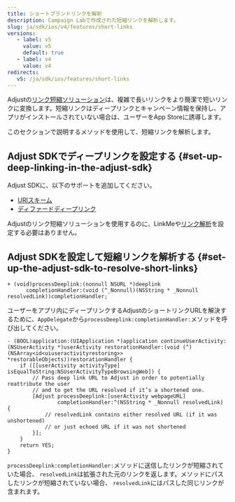 ```yaml
---
title: ショートブランドリンクを解析
description: Campaign Labで作成された短縮リンクを解析します。
slug: ja/sdk/ios/v4/features/short-links
versions:
   - label: v5
     value: v5
     default: true
   - label: v4
     value: v4
redirects:
   v5: /ja/sdk/ios/features/short-links
---
```


Adjustの[リンク短縮ソリューション](https://help.adjust.com/ja/article/short-branded-links)は、複雑で長いリンクをより簡潔で短いリンクに変換します。短縮リンクはディープリンクとキャンペーン情報を保持し、アプリがインストールされていない場合は、ユーザーをApp Storeに誘導します。

このセクションで説明するメソッドを使用して、短縮リンクを解析します。

## Adjust SDKでディープリンクを設定する {#set-up-deep-linking-in-the-adjust-sdk}

Adjust SDKに、以下のサポートを追加してください。

- [URIスキーム](/ja/sdk/ios/features/deep-links/direct)
- [ディファードディープリンク](/ja/sdk/ios/features/deep-links/deferred)

<Callout type="note">

Adjustのリンク短縮ソリューションを使用するのに、LinkMeや[リンク解析](/ja/sdk/ios/features/deep-links/resolution)を設定する必要はありません。

</Callout>

## Adjust SDKを設定して短縮リンクを解析する {#set-up-the-adjust-sdk-to-resolve-short-links}

<CodeBlock title="メソッドシグネチャー">

```objc
+ (void)processDeeplink:(nonnull NSURL *)deeplink
      completionHandler:(void (^_Nonnull)(NSString * _Nonnull resolvedLink))completionHandler;
```

</CodeBlock>

ユーザーをアプリ内にディープリンクするAdjustのショートリンクURLを解決するために、`AppDelegate`から`processDeeplink:completionHandler:`メソッドを呼び出してください。

```objc
- (BOOL)application:(UIApplication *)application continueUserActivity:(NSUserActivity *)userActivity restorationHandler:(void (^)(NSArray<id<uiuseractivityrestoring>> *restorableObjects))restorationHandler {
    if ([[userActivity activityType] isEqualToString:NSUserActivityTypeBrowsingWeb]) {
        // Pass deep link URL to Adjust in order to potentially reattribute the user
        // and to get the URL resolved if it’s a shortened one.
        [Adjust processDeeplink:[userActivity webpageURL]
                completionHandler:^(NSString * _Nonnull resolvedLink) {
            // resolvedLink contains either resolved URL (if it was unshortened)
            // or just echoed URL if it was not shortened
        }];
    }
    return YES;
}
```

`processDeeplink:completionHandler:`メソッドに送信したリンクが短縮されていた場合、 `resolvedLink`は拡張された元のリンクを返します。メソッドにパスしたリンクが短縮されていない場合、 `resolvedLink`にはパスした同じリンクが含まれます。
